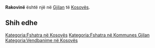 {{Fshat në 
 | Emri                = Rakovinë
 | EmriAlt                = 
 | NAME_SHORT_FORM=      
 | NAME_GENERIC=      
 | NAME_SORT_NAME_RO=      RAKOVINE
 | FULL_NAME_RO = Rakovinë
 | FULL_NAME_ND_RO=Rakovine
 | SORT_NAME_RG=RAKOVINE
 | FULL_NAME_RG=Rakovinë
 | FULL_NAME_ND_RG=Rakovine
 | SRP_NAME_SHORT_FORM=      
 | SRP_NAME_GENERIC=      
 | SRP_NAME_SORT_NAME_RO=      
 | SRP_FULL_NAME_RO = 
 | SRP_FULL_NAME_ND_RO=
 | SRP_SORT_NAME_RG=
 | SRP_FULL_NAME_RG=
 | SRP_FULL_NAME_ND_RG=
 | Emri (Rasa dhanore) = 
 | Figura              = 
 | Shteti              = Kosovo
 | Komuna              = Gjilan
 | Kodi postar         = 
 | Sipërfaqja          = 

 | Popullsia           = 

 | Regj. i popullsisë  = 
 | Dend. e popullsisë  = 
 | Faqja zyrtare       = 
 <!--- Koordinatat ----> 
 | Gjerësia            = 42.491667
 | Gjatësia            = 20.511667
 | Lartësia            = 
}}
'''Rakovinë''' është një [[]] në [[Gjilan]] të [[Kosovës]].

<!-- == Gjeografia == -->
<!-- == Historia == -->
<!-- == Demografia == -->
== Shih edhe ==
{{Komuna Gjilan}}
{{Kosovo-Administrata-Cung}}

[[Kategoria:Fshatra në Kosovës]]
[[Kategoria:Fshatra në Kommunes Gjilan]]
[[Kategoria:Vendbanime në Kosovës]]